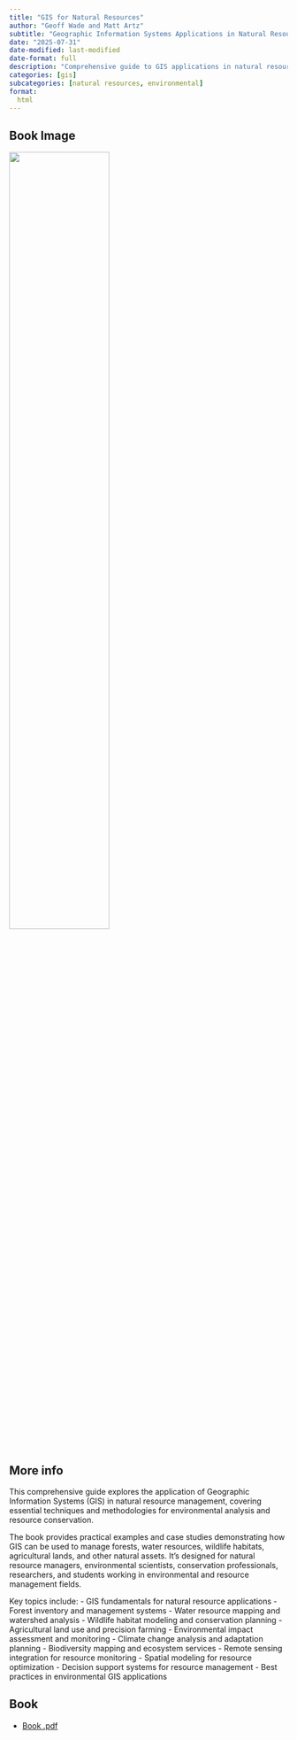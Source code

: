 ```yaml
---
title: "GIS for Natural Resources"
author: "Geoff Wade and Matt Artz"
subtitle: "Geographic Information Systems Applications in Natural Resource Management"
date: "2025-07-31"
date-modified: last-modified
date-format: full
description: "Comprehensive guide to GIS applications in natural resource management and environmental analysis"
categories: [gis]
subcategories: [natural resources, environmental]
format:
  html
---
```


## Book Image

![](/books/GISNaturalResources.png){width="60%"}

## More info

This comprehensive guide explores the application of Geographic Information Systems (GIS) in natural resource management, covering essential techniques and methodologies for environmental analysis and resource conservation.

The book provides practical examples and case studies demonstrating how GIS can be used to manage forests, water resources, wildlife habitats, agricultural lands, and other natural assets. It's designed for natural resource managers, environmental scientists, conservation professionals, researchers, and students working in environmental and resource management fields.

Key topics include:
- GIS fundamentals for natural resource applications
- Forest inventory and management systems
- Water resource mapping and watershed analysis
- Wildlife habitat modeling and conservation planning
- Agricultural land use and precision farming
- Environmental impact assessment and monitoring
- Climate change analysis and adaptation planning
- Biodiversity mapping and ecosystem services
- Remote sensing integration for resource monitoring
- Spatial modeling for resource optimization
- Decision support systems for resource management
- Best practices in environmental GIS applications

## Book

- [Book .pdf](/books/GISNaturalResources.pdf){width="60%"}

